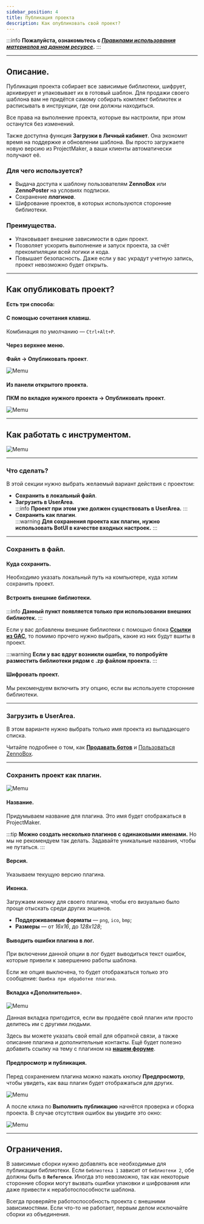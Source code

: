 ```yaml
---
sidebar_position: 4
title: Публикация проекта
description: Как опубликовать свой проект?
---
```

:::info **Пожалуйста, ознакомьтесь с [*Правилами использования материалов на данном ресурсе*](../Disclaimer).**
:::
_______________________________________________  
## Описание. 
Публикация проекта собирает все зависимые библиотеки, шифрует, архивирует и упаковывает их в готовый шаблон. Для продажи своего шаблона вам не придётся самому собирать комплект библиотек и расписывать в инструкции, где они должны находиться.  

Все права на выполнение проекта, которые вы настроили, при этом останутся без изменений. 

Также доступна функция **Загрузки в Личный кабинет**. Она экономит время на поддержке и обновлении шаблона. Вы просто загружаете новую версию из ProjectMaker, а ваши клиенты автоматически получают её.  

### Для чего используется?  
- Выдача доступа к шаблону пользователям **ZennoBox** или **ZennoPoster** на условиях подписки.  
- Сохранение ***плагинов***.  
- Шифрование проектов, в которых используются сторонние библиотеки.  

### Преимущества.  
- Упаковывает внешние зависимости в один проект.  
- Позволяет ускорить выполнение и запуск проекта, за счёт прекомпиляции всей логики и кода.  
- Повышает безопасность. Даже если у вас украдут учетную запись, проект невозможно будет открыть.  
_______________________________________________
## Как опубликовать проект?  
**Есть три способа:**  
#### С помощью сочетания клавиш.  
Комбинация по умолчанию — `Ctrl+Alt+P`.  

#### Через верхнее меню.  
**Файл → Опубликовать проект**.  

![Memu](./assets/Publishing/Publishing_pic1.png) 

#### Из панели открытого проекта.  
**ПКМ по вкладке нужного проекта → Опубликовать проект**.  

![Memu](./assets/Publishing/Publishing_pic2.png)
_______________________________________________
## Как работать с инструментом.  
![Memu](./assets/Publishing/Publishing_pic3.png)  
_______________________________________________
### Что сделать?  
В этой секции нужно выбрать желаемый вариант действия с проектом:  
- **Сохранить в локальный файл**.  
- **Загрузить в UserArea**.  
:::info **Проект при этом уже должен существовать в UserArea.**
::: 
- **Сохранить как плагин**.  
:::warning **Для сохранения проекта как плагин, нужно использовать BotUI в качестве входных настроек.**
:::  
_______________________________________________
### Сохранить в файл.  
#### Куда сохранить.  
Необходимо указать локальный путь на компьютере, куда хотим сохранить проект.  

#### Встроить внешние библиотеки.  
:::info **Данный пункт появляется только при использовании внешних библиотек.**
:::  

Если у вас добавлены внешние библиотеки с помощью блока [**Ссылки из GAC**](../Project%20Editor/CustomCode/GAC_reference), то помимо прочего нужно выбрать, какие из них будут вшиты в проект.  

:::warning **Если у вас вдруг возникли ошибки, то попробуйте разместить библиотеки рядом с .zp файлом проекта.**
:::  

#### Шифровать проект.  
Мы рекомендуем включить эту опцию, если вы используете сторонние библиотеки.  
_______________________________________________
### Загрузить в UserArea.  
В этом варианте нужно выбрать только имя проекта из выпадающего списка.  

Читайте подробнее о том, как [**Продавать ботов**](https://zennolab.atlassian.net/wiki/spaces/RU/pages/494895200) и [Пользоваться ZennoBox](https://zennolab.atlassian.net/wiki/spaces/RU/pages/495386651).  
_______________________________________________
### Сохранить проект как плагин.  
![Memu](./assets/Publishing/Publishing_pic4.png)

#### Название.  
Придумываем название для плагина. Это имя будет отображаться в ProjectMaker.  

:::tip **Можно создать несколько плагинов с одинаковыми именами.**
Но мы не рекомендуем так делать. Задавайте уникальные названия, чтобы не путаться.
:::  

#### Версия.  
Указываем текущую версию плагина.  

#### Иконка.  
Загружаем иконку для своего плагина, чтобы его визуально было проще отыскать среди других экшенов.  
- **Поддерживаемые форматы** — `png`, `ico`, `bmp`;  
- **Размеры** — от *16х16*, до *128х128*;  

#### Выводить ошибки плагина в лог.  
При включении данной опции в лог будет выводиться текст ошибок, которые привели к завершению работы шаблона.  

Если же опция выключена, то будет отображаться только это сообщение: `Ошибка при обработке плагина`.  

#### Вкладка «Дополнительно».
![Memu](./assets/Publishing/Publishing_pic5.png)  

Данная вкладка пригодится, если вы продаёте свой плагин или просто делитесь им с другими людьми.  

Здесь вы можете указать свой email для обратной связи, а также описание плагина и дополнительные контакты. Ещё будет полезно добавить ссылку на тему с плагином на [**нашем форуме**](https://zenno.club/discussion/).  

#### Предпросмотр и публикация.  
Перед сохранением плагина можно нажать кнопку **Предпросмотр**, чтобы увидеть, как ваш плагин будет отображаться для других.  

![Memu](./assets/Publishing/Publishing_pic6.png)  

А после клика по **Выполнить публикацию** начнётся проверка и сборка проекта. В случае отсутствия ошибок вы увидите это окно:  

![Memu](./assets/Publishing/Publishing_pic7.png)  
_______________________________________________
## Ограничения.  
В зависимые сборки нужно добавлять все необходимые для публикации библиотеки. Если `библиотека 1` зависит от `библиотеки 2`, обе должны быть в **`Reference`**. Иногда это невозможно, так как некоторые сторонние сборки могут вызвать ошибки упаковки и шифрования или даже привести к неработоспособности шаблона.  

Всегда проверяйте работоспособность проекта с внешними зависимостями. Если что-то не работает, первым делом исключайте сборки из объединения.

